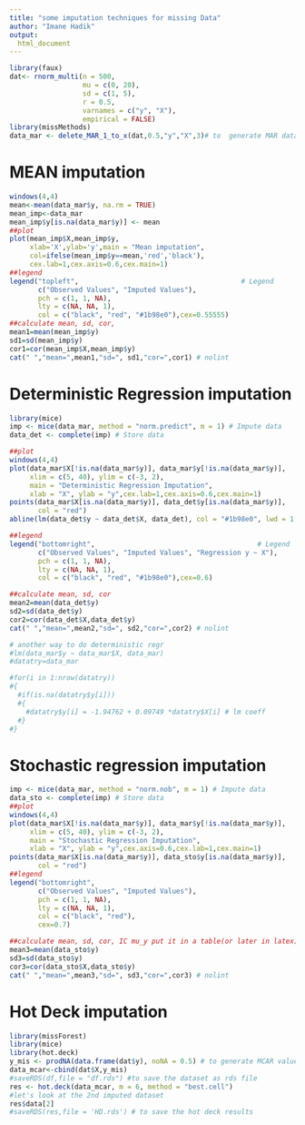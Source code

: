```yaml
---
title: "some imputation techniques for missing Data"
author: "Imane Hadik"
output: 
  html_document
---
```

```r
library(faux)
dat<- rnorm_multi(n = 500, 
                  mu = c(0, 20),
                  sd = c(1, 5),
                  r = 0.5, 
                  varnames = c("y", "X"),
                  empirical = FALSE)
library(missMethods)
data_mar <- delete_MAR_1_to_x(dat,0.5,"y","X",3)# to  generate MAR data

```
# MEAN imputation
```r
windows(4,4)
mean<-mean(data_mar$y, na.rm = TRUE)
mean_imp<-data_mar
mean_imp$y[is.na(data_mar$y)] <- mean
##plot
plot(mean_imp$X,mean_imp$y,
     xlab='X',ylab='y',main = "Mean imputation",
     col=ifelse(mean_imp$y==mean,'red','black'),
     cex.lab=1,cex.axis=0.6,cex.main=1)
##legend
legend("topleft",                                        # Legend
       c("Observed Values", "Imputed Values"),
       pch = c(1, 1, NA),
       lty = c(NA, NA, 1),
       col = c("black", "red", "#1b98e0"),cex=0.55555)
##calculate mean, sd, cor,
mean1=mean(mean_imp$y)
sd1=sd(mean_imp$y)
cor1=cor(mean_imp$X,mean_imp$y)
cat(" ","mean=",mean1,"sd=", sd1,"cor=",cor1) # nolint
```
# Deterministic Regression imputation
```r
library(mice)
imp <- mice(data_mar, method = "norm.predict", m = 1) # Impute data
data_det <- complete(imp) # Store data

##plot
windows(4,4)
plot(data_mar$X[!is.na(data_mar$y)], data_mar$y[!is.na(data_mar$y)],     # Plot of observed values
     xlim = c(5, 40), ylim = c(-3, 2),
     main = "Deterministic Regression Imputation",
     xlab = "X", ylab = "y",cex.lab=1,cex.axis=0.6,cex.main=1)
points(data_mar$X[is.na(data_mar$y)], data_det$y[is.na(data_mar$y)],     # Plot of imputed missing values
       col = "red")
abline(lm(data_det$y ~ data_det$X, data_det), col = "#1b98e0", lwd = 1.5)

##legend
legend("bottomright",                                        # Legend
       c("Observed Values", "Imputed Values", "Regression y ~ X"),
       pch = c(1, 1, NA),
       lty = c(NA, NA, 1),
       col = c("black", "red", "#1b98e0"),cex=0.6)

##calculate mean, sd, cor
mean2=mean(data_det$y)
sd2=sd(data_det$y)
cor2=cor(data_det$X,data_det$y)
cat(" ","mean=",mean2,"sd=", sd2,"cor=",cor2) # nolint

# another way to do deterministic regr
#lm(data_mar$y ~ data_mar$X, data_mar)
#datatry=data_mar

#for(i in 1:nrow(datatry))
#{
  #if(is.na(datatry$y[i]))
  #{
    #datatry$y[i] = -1.94762 + 0.09749 *datatry$X[i] # lm coeff
  #}
#}
```

# Stochastic regression imputation
```r
imp <- mice(data_mar, method = "norm.nob", m = 1) # Impute data
data_sto <- complete(imp) # Store data
##plot
windows(4,4)
plot(data_mar$X[!is.na(data_mar$y)], data_mar$y[!is.na(data_mar$y)],     # Plot of observed values
     xlim = c(5, 40), ylim = c(-3, 2),
     main = "Stochastic Regression Imputation",
     xlab = "X", ylab = "y",cex.axis=0.6,cex.lab=1,cex.main=1)
points(data_mar$X[is.na(data_mar$y)], data_sto$y[is.na(data_mar$y)],     # Plot of imputed missing values
       col = "red")
##legend
legend("bottomright",
       c("Observed Values", "Imputed Values"),
       pch = c(1, 1, NA),
       lty = c(NA, NA, 1),
       col = c("black", "red"),
       cex=0.7)

##calculate mean, sd, cor, IC mu_y put it in a table(or later in latex)
mean3=mean(data_sto$y)
sd3=sd(data_sto$y)
cor3=cor(data_sto$X,data_sto$y)
cat(" ","mean=",mean3,"sd=", sd3,"cor=",cor3) # nolint
```

# Hot Deck imputation
```r
library(missForest)
library(mice)
library(hot.deck)
y_mis <- prodNA(data.frame(dat$y), noNA = 0.5) # to generate MCAR values
data_mcar<-cbind(dat$X,y_mis)
#saveRDS(df,file = "df.rds") #to save the dataset as rds file 
res <- hot.deck(data_mcar, m = 6, method = "best.cell")
#let's look at the 2nd imputed dataset
res$data[2]
#saveRDS(res,file = 'HD.rds') # to save the hot deck results 
```

